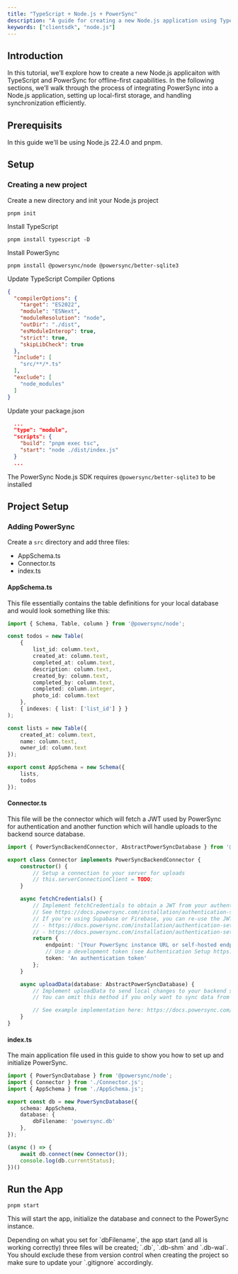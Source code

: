 ```yaml
---
title: "TypeScript + Node.js + PowerSync"
description: "A guide for creating a new Node.js application using TypeScript with PowerSync for offline/local first functionality"
keywords: ["clientsdk", "node.js"]
---
```


## Introduction
In this tutorial, we’ll explore how to create a new Node.js applicaiton with TypeScript and PowerSync for offline-first capabilities. In the following sections, we’ll walk through the process of integrating PowerSync into a Node.js application, setting up local-first storage, and handling synchronization efficiently.

## Prerequisits

In this guide we'll be using Node.js 22.4.0 and pnpm.

## Setup

### Creating a new project

Create a new directory and init your Node.js project
```shell
pnpm init
```

Install TypeScript
```shell
pnpm install typescript -D
```

Install PowerSync
```shell
pnpm install @powersync/node @powersync/better-sqlite3
```

Update TypeScript Compiler Options
```json tsconfig.json
{
  "compilerOptions": {
    "target": "ES2022",
    "module": "ESNext",
    "moduleResolution": "node",
    "outDir": "./dist",
    "esModuleInterop": true,
    "strict": true,
    "skipLibCheck": true
  },
  "include": [
    "src/**/*.ts"
  ],
  "exclude": [
    "node_modules"
  ]
}
```

Update your package.json
```json package.json
  ...
  "type": "module",
  "scripts": {
    "build": "pnpm exec tsc",
    "start": "node ./dist/index.js"
  }
  ...
```

<Note>The PowerSync Node.js SDK requires `@powersync/better-sqlite3` to be installed</Note>

## Project Setup

### Adding PowerSync

Create a `src` directory and add three files:
* AppSchema.ts
* Connector.ts
* index.ts

#### AppSchema.ts
This file essentially contains the table definitions for your local database and would look something like this:
```typescript AppSchema.ts
import { Schema, Table, column } from '@powersync/node';

const todos = new Table(
    {
        list_id: column.text,
        created_at: column.text,
        completed_at: column.text,
        description: column.text,
        created_by: column.text,
        completed_by: column.text,
        completed: column.integer,
        photo_id: column.text
    },
    { indexes: { list: ['list_id'] } }
);

const lists = new Table({
    created_at: column.text,
    name: column.text,
    owner_id: column.text
});

export const AppSchema = new Schema({
    lists,
    todos
});
```

#### Connector.ts
This file will be the connector which will fetch a JWT used by PowerSync for authentication and another function which will handle uploads to the backend source database.
```typescript Connector.ts
import { PowerSyncBackendConnector, AbstractPowerSyncDatabase } from '@powersync/node';

export class Connector implements PowerSyncBackendConnector {
    constructor() {
        // Setup a connection to your server for uploads
        // this.serverConnectionClient = TODO;
    }

    async fetchCredentials() {
        // Implement fetchCredentials to obtain a JWT from your authentication service.
        // See https://docs.powersync.com/installation/authentication-setup
        // If you're using Supabase or Firebase, you can re-use the JWT from those clients, see
        // - https://docs.powersync.com/installation/authentication-setup/supabase-auth
        // - https://docs.powersync.com/installation/authentication-setup/firebase-auth
        return {
            endpoint: '[Your PowerSync instance URL or self-hosted endpoint]',
            // Use a development token (see Authentication Setup https://docs.powersync.com/installation/authentication-setup/development-tokens) to get up and running quickly
            token: 'An authentication token'
        };
    }

    async uploadData(database: AbstractPowerSyncDatabase) {
        // Implement uploadData to send local changes to your backend service.
        // You can omit this method if you only want to sync data from the database to the client

        // See example implementation here: https://docs.powersync.com/client-sdk-references/javascript-web#3-integrate-with-your-backend
    }
}
```

#### index.ts
The main application file used in this guide to show you how to set up and initialize PowerSync.
```typescript index.ts
import { PowerSyncDatabase } from '@powersync/node';
import { Connector } from './Connector.js';
import { AppSchema } from './AppSchema.js';

export const db = new PowerSyncDatabase({
    schema: AppSchema,
    database: {
        dbFilename: 'powersync.db'
    },
});

(async () => {
    await db.connect(new Connector());
    console.log(db.currentStatus);
})()

```

## Run the App
```
pnpm start
```
This will start the app, initialize the database and connect to the PowerSync instance.

<Warning>
    Depending on what you set for `dbFilename`, the app start (and all is working correctly) three files will be created; `<dbFilename>.db`, `<dbFilename>.db-shm` and `<dbFilename>.db-wal`. You should exclude these from version control when creating the project so make sure to update your `.gitignore` accordingly.
</Warning>

